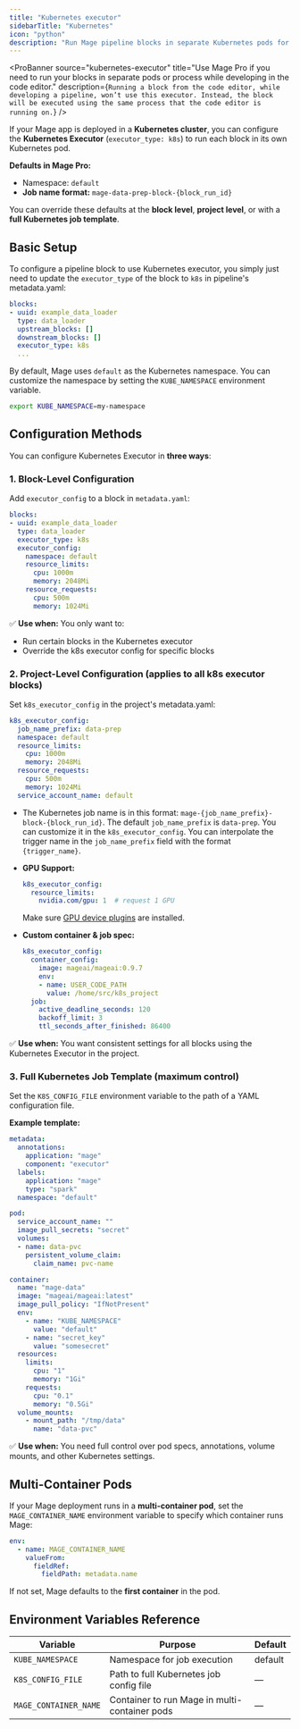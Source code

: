 ```yaml
---
title: "Kubernetes executor"
sidebarTitle: "Kubernetes"
icon: "python"
description: "Run Mage pipeline blocks in separate Kubernetes pods for scalability, isolation, and resource control."
---
```



<ProBanner
  source="kubernetes-executor"
  title="Use Mage Pro if you need to run your blocks in separate pods or process while developing in the code editor."
  description={`
  Running a block from the code editor, while developing a pipeline, won’t use this executor.
  Instead, the block will be executed using the same process that the code editor is running on.
  `}
/>

If your Mage app is deployed in a **Kubernetes cluster**, you can configure the **Kubernetes Executor** (`executor_type: k8s`) to run each block in its own Kubernetes pod.

**Defaults in Mage Pro:**
- Namespace: `default`
- **Job name format:** `mage-data-prep-block-{block_run_id}`

You can override these defaults at the **block level**, **project level**, or with a **full Kubernetes job template**.

## Basic Setup

To configure a pipeline block to use Kubernetes executor, you simply just need to update the `executor_type` of the block to `k8s` in pipeline's metadata.yaml:

```yaml
blocks:
- uuid: example_data_loader
  type: data_loader
  upstream_blocks: []
  downstream_blocks: []
  executor_type: k8s
  ...
```
By default, Mage uses `default` as the Kubernetes namespace. You can customize the namespace by setting the `KUBE_NAMESPACE` environment variable.

```bash
export KUBE_NAMESPACE=my-namespace
```

## Configuration Methods

You can configure Kubernetes Executor in **three ways**:

### 1. Block-Level Configuration

Add `executor_config` to a block in `metadata.yaml`:

```yaml
blocks:
- uuid: example_data_loader
  type: data_loader
  executor_type: k8s
  executor_config:
    namespace: default
    resource_limits:
      cpu: 1000m
      memory: 2048Mi
    resource_requests:
      cpu: 500m
      memory: 1024Mi
```

✅ **Use when:**
You only want to:
* Run certain blocks in the Kubernetes executor
* Override the k8s executor config for specific blocks


### 2. Project-Level Configuration (applies to all k8s executor blocks)
Set `k8s_executor_config` in the project's metadata.yaml:

```yaml
k8s_executor_config:
  job_name_prefix: data-prep
  namespace: default
  resource_limits:
    cpu: 1000m
    memory: 2048Mi
  resource_requests:
    cpu: 500m
    memory: 1024Mi
  service_account_name: default
```


* The Kubernetes job name is in this format: `mage-{job_name_prefix}-block-{block_run_id}`.
  The default `job_name_prefix` is `data-prep`.
  You can customize it in the `k8s_executor_config`.
  You can interpolate the trigger name in the `job_name_prefix` field with the format `{trigger_name}`.

- **GPU Support:**
  ```yaml
  k8s_executor_config:
    resource_limits:
      nvidia.com/gpu: 1  # request 1 GPU
  ```
  Make sure [GPU device plugins](https://kubernetes.io/docs/tasks/manage-gpus/scheduling-gpus/#using-device-plugins) are installed.

- **Custom container & job spec:**
  ```yaml
  k8s_executor_config:
    container_config:
      image: mageai/mageai:0.9.7
      env:
      - name: USER_CODE_PATH
        value: /home/src/k8s_project
    job:
      active_deadline_seconds: 120
      backoff_limit: 3
      ttl_seconds_after_finished: 86400
  ```

✅ **Use when:**
You want consistent settings for all blocks using the Kubernetes Executor in the project.


### 3. Full Kubernetes Job Template (maximum control)

Set the `K8S_CONFIG_FILE` environment variable to the path of a YAML configuration file.

**Example template:**

```yaml
metadata:
  annotations:
    application: "mage"
    component: "executor"
  labels:
    application: "mage"
    type: "spark"
  namespace: "default"

pod:
  service_account_name: ""
  image_pull_secrets: "secret"
  volumes:
  - name: data-pvc
    persistent_volume_claim:
      claim_name: pvc-name

container:
  name: "mage-data"
  image: "mageai/mageai:latest"
  image_pull_policy: "IfNotPresent"
  env:
    - name: "KUBE_NAMESPACE"
      value: "default"
    - name: "secret_key"
      value: "somesecret"
  resources:
    limits:
      cpu: "1"
      memory: "1Gi"
    requests:
      cpu: "0.1"
      memory: "0.5Gi"
  volume_mounts:
    - mount_path: "/tmp/data"
      name: "data-pvc"
```

✅ **Use when:**
You need full control over pod specs, annotations, volume mounts, and other Kubernetes settings.


## Multi-Container Pods

If your Mage deployment runs in a **multi-container pod**, set the `MAGE_CONTAINER_NAME` environment variable to specify which container runs Mage:

```yaml
env:
  - name: MAGE_CONTAINER_NAME
    valueFrom:
      fieldRef:
        fieldPath: metadata.name
```

If not set, Mage defaults to the **first container** in the pod.


## Environment Variables Reference

| Variable               | Purpose                                         | Default |
|------------------------|-------------------------------------------------|---------|
| `KUBE_NAMESPACE`       | Namespace for job execution                     | default |
| `K8S_CONFIG_FILE`      | Path to full Kubernetes job config file         | —       |
| `MAGE_CONTAINER_NAME`  | Container to run Mage in multi-container pods   | —       |

